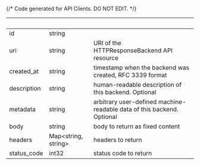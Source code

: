 {/* Code generated for API Clients. DO NOT EDIT. */}

| &nbsp;      | &nbsp;                    | &nbsp;                                                                 |
| ----------- | ------------------------- | ---------------------------------------------------------------------- |
| id          | string                    |                                                                        |
| uri         | string                    | URI of the HTTPResponseBackend API resource                            |
| created_at  | string                    | timestamp when the backend was created, RFC 3339 format                |
| description | string                    | human-readable description of this backend. Optional                   |
| metadata    | string                    | arbitrary user-defined machine-readable data of this backend. Optional |
| body        | string                    | body to return as fixed content                                        |
| headers     | Map&lt;string, string&gt; | headers to return                                                      |
| status_code | int32                     | status code to return                                                  |
